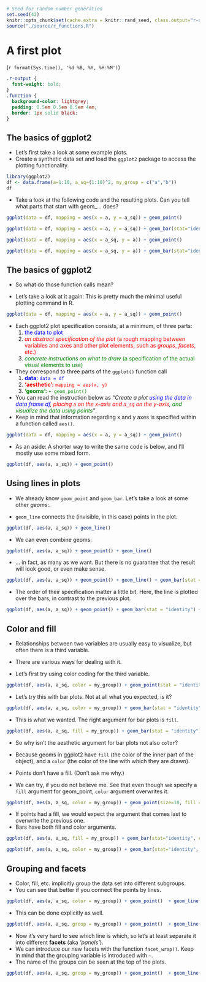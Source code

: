```r
# Seed for random number generation
set.seed(42)
knitr::opts_chunk$set(cache.extra = knitr::rand_seed, class.output="r-output", fig.height = 3)
source("./source/r_functions.R")
```

# A first plot
(`r format(Sys.time(), '%d %B, %Y, %H:%M')`)

```css
.r-output {
  font-weight: bold;
}
.function {
  background-color: lightgrey;
  padding: 0.5em 0.5em 0.5em 4em;
  border: 1px solid black;
}
```



## The basics of ggplot2

- Let's first take a look at some example plots.
- Create a synthetic data set and load the `ggplot2` package to access the plotting functionality.
```r
library(ggplot2)
df <- data.frame(a=1:10, a_sq=(1:10)^2, my_group = c("a","b"))
df
```

- Take a look at the following code and the resulting plots. Can you tell what parts that start with geom_... does?

```r
ggplot(data = df, mapping = aes(x = a, y = a_sq)) + geom_point()
```
```r
ggplot(data = df, mapping = aes(x = a, y = a_sq)) + geom_bar(stat="identity")
```
```r
ggplot(data = df, mapping = aes(x = a_sq, y = a)) + geom_point()
```
```r
ggplot(data = df, mapping = aes(x = a_sq, y = a)) + geom_bar(stat="identity")
```

## The basics of ggplot2
- So what do those function calls mean?

- Let's take a look at it again: This is pretty much the minimal useful plotting command in R.
```r
ggplot(data = df, mapping = aes(x = a, y = a_sq)) + geom_point()
```

- Each ggplot2 plot specification consists, at a minimum, of three parts:
  1. <span style="color:blue">the data to plot</span>
  2. <span style="color:red">*an abstract specification of the plot* (a rough mapping between variables and axes and other plot elements, such as *groups*, *facets*, etc.)</span>
  3. <span style="color:green">*concrete instructions on what to draw* (a specification of the actual visual elements to use)</span>

- They correspond to three parts of the `ggplot()` function call 
  1. <span style="color:blue">**data:** `data = df`</span>
  2. <span style="color:red">**'aesthetic':** `mapping = aes(x, y)`</span> 
  3. <span style="color:green">**'geoms':** `+ geom_point()`</span>

- You can read the instruction below as *"Create a plot <span style="color:blue">using the data in data frame df</span>, <span style="color:red">placing `a` on the x-axis and `a_sq` on the y-axis</span>, <span style="color:green">and visualize the data using points</span>"*.
- Keep in mind that information regarding x and y axes is specified within a function called `aes()`. 

```r
ggplot(data = df, mapping = aes(x = a, y = a_sq)) + geom_point()
```
- As an aside: A shorter way to write the same code is below, and I'll mostly use some mixed form.
```r
ggplot(df, aes(a, a_sq)) + geom_point()
```


## Using lines in plots

- We already know `geom_point` and `geom_bar`. Let's take a look at some other *geoms*:.

- `geom_line` connects the (invisible, in this case) points in the plot.
```r
ggplot(df, aes(a, a_sq)) + geom_line()
```

- We can even combine geoms:
```r
ggplot(df, aes(a, a_sq)) + geom_point() + geom_line()
```

- ... in fact, as many as we want. But there is no guarantee that the result will look good, or even make sense.
```r
ggplot(df, aes(a, a_sq)) + geom_point() + geom_line() + geom_bar(stat = "identity")
```

- The order of their specification matter a little bit. Here, the line is plotted over the bars, in contrast to the previous plot.
```r
ggplot(df, aes(a, a_sq)) + geom_point() + geom_bar(stat = "identity") + geom_line()
```


## Color and fill
- Relationships between two variables are usually easy to visualize, but often there is a third variable.
- There are various ways for dealing with it.

- Let's first try using color coding for the third variable. 
```r
ggplot(df, aes(a, a_sq, color = my_group)) + geom_point(stat = "identity")
```

- Let's try this with bar plots. Not at all what you expected, is it? 

```r
ggplot(df, aes(a, a_sq, color = my_group)) + geom_bar(stat = "identity")
```

- This is what we wanted. The right argument for bar plots is `fill`.
```r
ggplot(df, aes(a, a_sq, fill = my_group)) + geom_bar(stat = "identity")
```


- So why isn't the aesthetic argument for bar plots not also `color`?
- Because geoms in ggplot2 have `fill` (the color of the inner part of the object), and a `color` (the color of the line with which they are drawn).

- Points don't have a fill. (Don't ask me why.)
- We can try, if you do not believe me. See that even though we specify a `fill` argument for geom_point, `color` argument overwrites it. 
 

```r
ggplot(df, aes(a, a_sq, color = my_group)) + geom_point(size=10, fill = "black")
```
- If points had a fill, we would expect the argument that comes last to overwrite the previous one. 
- Bars have both fill and color arguments. 

```r
ggplot(df, aes(a, a_sq, fill = my_group)) + geom_bar(stat="identity", color = "black")
```
```r
ggplot(df, aes(a, a_sq, color = my_group)) + geom_bar(stat="identity", fill = "black")
```

## Grouping and facets

- Color, fill, etc. implicitly group the data set into different subgroups.
- You can see that better if you connect the points by lines.
```r
ggplot(df, aes(a, a_sq, color = my_group)) + geom_point()  + geom_line()
```

- This can be done explicitly as well.
```r
ggplot(df, aes(a, a_sq, group = my_group)) + geom_point()  + geom_line()
```

- Now it's very hard to see which line is which, so let's at least separate it into different **facets** (aka *'panels'*). 
- We can introduce our new facets with the function `facet_wrap()`. Keep in mind that the grouping variable is introduced with `~`.
- The name of the groups can be seen at the top of the plots. 

```r
ggplot(df, aes(a, a_sq, group = my_group)) + geom_point()  + geom_line() + facet_wrap(~my_group)
```


<!--

I rewrote this part. I could not understand why we have the colorless plot later. Here's my suggestion:
## Grouping and facets

- Color, fill, etc. implicitly group the data set into different subgroups.
- These elements help us to read the data easier. 
- Check our grouped data.

```r
ggplot(df, aes(a, a_sq, group = my_group)) + geom_point()  + geom_line()
```

- See? Without colors, it is extremely hard to see which line is which. 
- Let's take a look at it with colors.

```r
ggplot(df, aes(a, a_sq, color = my_group)) + geom_point()  + geom_line()
```

- Even though this is slightly better, we can do better. 
- We can group our data *explicitly* as well.
- So, let's separate it into different **facets** (aka *'panels'*). 
- We can introduce our new facets with the function `facet_wrap()`. Keep in mind that the grouping variable is introduced with `~`.

```r
ggplot(df, aes(a, a_sq, group = my_group)) + geom_point()  + geom_line() + facet_wrap(~my_group)
```

-->


<!-- - error bars? -->
<!-- - scales -->
